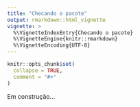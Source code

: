 ```yaml
---
title: "Checando o pacote"
output: rmarkdown::html_vignette
vignette: >
  %\VignetteIndexEntry{Checando o pacote}
  %\VignetteEngine{knitr::rmarkdown}
  %\VignetteEncoding{UTF-8}
---
```


```r
knitr::opts_chunk$set(
  collapse = TRUE,
  comment = "#>"
)
```

Em construção...
